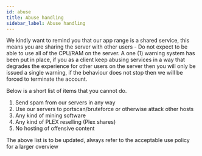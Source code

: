 ```yaml
---
id: abuse
title: Abuse handling
sidebar_label: Abuse handling
---
```


We kindly want to remind you that our app range is a shared service, this means you are sharing the server with other users - Do not expect to be able to use all of the CPU/RAM on the server.
A one (1) warning system has been put in place, if you as a client keep abusing services in a way that degrades the experience for other users on the server then you will only be issued a single warning, if the behaviour does not stop then we will be forced to terminate the account.

Below is a short list of items that you cannot do.

1. Send spam from our servers in any way
2. Use our servers to portscan/bruteforce or otherwise attack other hosts
3. Any kind of mining software
4. Any kind of PLEX reselling (Plex shares)
5. No hosting of offensive content

The above list is to be updated, always refer to the acceptable use policy for a larger overview

